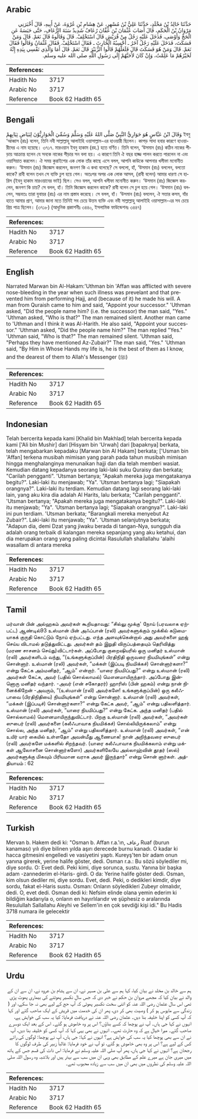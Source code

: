 ## Arabic


<div dir="rtl" lang="ar" style={{fontSize:'larger',backgroundColor:'#f8f9fa',padding:20}}>
حَدَّثَنَا خَالِدُ بْنُ مَخْلَدٍ، حَدَّثَنَا عَلِيُّ بْنُ مُسْهِرٍ، عَنْ هِشَامِ بْنِ عُرْوَةَ، عَنْ أَبِيهِ، قَالَ أَخْبَرَنِي مَرْوَانُ بْنُ الْحَكَمِ، قَالَ أَصَابَ عُثْمَانَ بْنَ عَفَّانَ رُعَافٌ شَدِيدٌ سَنَةَ الرُّعَافِ، حَتَّى حَبَسَهُ عَنِ الْحَجِّ وَأَوْصَى، فَدَخَلَ عَلَيْهِ رَجُلٌ مِنْ قُرَيْشٍ قَالَ اسْتَخْلِفْ‏.‏ قَالَ وَقَالُوهُ قَالَ نَعَمْ‏.‏ قَالَ وَمَنْ فَسَكَتَ، فَدَخَلَ عَلَيْهِ رَجُلٌ آخَرُ ـ أَحْسِبُهُ الْحَارِثَ ـ فَقَالَ اسْتَخْلِفْ‏.‏ فَقَالَ عُثْمَانُ وَقَالُوا فَقَالَ نَعَمْ‏.‏ قَالَ وَمَنْ هُوَ فَسَكَتَ قَالَ فَلَعَلَّهُمْ قَالُوا الزُّبَيْرَ قَالَ نَعَمْ‏.‏ قَالَ أَمَا وَالَّذِي نَفْسِي بِيَدِهِ إِنَّهُ لَخَيْرُهُمْ مَا عَلِمْتُ، وَإِنْ كَانَ لأَحَبَّهُمْ إِلَى رَسُولِ اللَّهِ صلى الله عليه وسلم‏.‏
</div>
<div style={{backgroundColor:'#f8f9fa',padding:20, marginBottom: 10}}><table> <thead> <tr> <th>References:</th> <th></th> </tr> </thead> <tbody><tr><td>Hadith No</td><td>3717</td></tr><tr><td>Arabic No</td><td>3717</td></tr><tr><td>Reference</td><td>Book 62 Hadith 65</td></tr></tbody></table></div>

## Bengali


<div dir="ltr" lang="bn" style={{fontSize:'larger',backgroundColor:'#f8f9fa',padding:20}}>
وَقَالَ ابْنُ عَبَّاسٍ هُوَ حَوَارِيُّ النَّبِيِّ صَلَّى اللهُ عَلَيْهِ وَسَلَّمَ وَسُمِّيَ الْحَوَارِيُّوْنَ لِبَيَاضِ ثِيَابِهِمْ ইবনু ‘আব্বাস (রাঃ) বলেন, তিনি নবী সাল্লাল্লাহু আলাইহি ওয়াসাল্লাম-এর হাওয়ারী ছিলেন। কাপড় সাদা হবার কারণে হাওয়ারীদের এ নাম হয়েছে। ৩৭১৭. মারওয়ান ইবনু হাকাম (রহ.) হতে বর্ণিত। তিনি বলেন, ‘উসমান (রাঃ) কঠিন নাকের পীড়ায় আক্রান্ত হলেন যে সনকে নাকের পীড়ার সন বলা হয়। এ কারণে তিনি ঐ বছর হাজ্জ পালন করতে পারলেন না এবং ওয়াসিয়াত করলেন। ঐ সময় কুরাইশের এক লোক তাঁর কাছে এসে বলল, আপনি কাউকে আপনার খলীফা মনোনীত করুন। ‘উসমান (রাঃ) জিজ্ঞেস করলেন, জনগণ কি এ কথা বলেছে? সে বললো, হাঁ, ‘উসমান (রাঃ) বললেন, বলতো কাকে? রাবী বলেন তখন সে ব্যক্তি চুপ হয়ে গেল। অতঃপর অপর এক লোক আসল, (রাবী বলেন) আমার ধারণা সে হারিস (ইবনু হাকাম মারওয়ানের ভাই) ছিল। সেও বলল, আপনি খলীফা মনোনীত করুন। ‘উসমান (রাঃ) জিজ্ঞেস করলেন, জনগণ কি চায়? সে বলল, হাঁ। তিনি জিজ্ঞেস করলেন কাকে? রাবী বলেন সে চুপ হয়ে গেল। ‘উসমান (রাঃ) বললেন, সম্ভবতঃ তারা যুবায়র (রাঃ) এর নাম প্রস্তাব করেছে। সে বলল, হাঁ। ‘উসমান (রাঃ) বললেন, ঐ সত্তার কসম, যাঁর হাতে আমার প্রাণ, আমার জানা মতে তিনিই সব চেয়ে উত্তম ব্যক্তি এবং নবী সাল্লাল্লাহু আলাইহি ওয়াসাল্লাম-এর সব চেয়ে প্রিয় পাত্র ছিলেন। (৩৭১৮) (আধুনিক প্রকাশনীঃ ৩৪৪০, ইসলামিক ফাউন্ডেশনঃ ৩৪৪৭)
</div>
<div style={{backgroundColor:'#f8f9fa',padding:20, marginBottom: 10}}><table> <thead> <tr> <th>References:</th> <th></th> </tr> </thead> <tbody><tr><td>Hadith No</td><td>3717</td></tr><tr><td>Arabic No</td><td>3717</td></tr><tr><td>Reference</td><td>Book 62 Hadith 65</td></tr></tbody></table></div>

## English


<div dir="ltr" lang="en" style={{fontSize:'larger',backgroundColor:'#f8f9fa',padding:20}}>
Narrated Marwan bin Al-Hakam:'Uthman bin 'Affan was afflicted with severe nose-bleeding in the year when such illness was prevelant and that prevented him from performing Hajj, and (because of it) he made his will. A man from Quraish came to him and said, "Appoint your successor." 'Uthman asked, "Did the people name him? (i.e. the successor) the man said, "Yes." 'Uthman asked, "Who is that?" The man remained silent. Another man came to 'Uthman and I think it was Al-Harith. He also said, "Appoint your successor." 'Uthman asked, "Did the people name him?" The man replied "Yes." 'Uthman said, "Who is that?" The man remained silent. 'Uthman said, "Perhaps they have mentioned Az-Zubair?" The man said, "Yes." 'Uthman said, "By Him in Whose Hands my life is, he is the best of them as I know, and the dearest of them to Allah's Messenger (ﷺ)
</div>
<div style={{backgroundColor:'#f8f9fa',padding:20, marginBottom: 10}}><table> <thead> <tr> <th>References:</th> <th></th> </tr> </thead> <tbody><tr><td>Hadith No</td><td>3717</td></tr><tr><td>Arabic No</td><td>3717</td></tr><tr><td>Reference</td><td>Book 62 Hadith 65</td></tr></tbody></table></div>

## Indonesian


<div dir="ltr" lang="id" style={{fontSize:'larger',backgroundColor:'#f8f9fa',padding:20}}>
Telah bercerita kepada kami [Khalid bin Makhlad] telah bercerita kepada kami ['Ali bin Mushir] dari [Hisyam bin 'Urwah] dari [bapaknya] berkata, telah mengabarkan kepadaku [Marwan bin Al Hakam] berkata; ['Usman bin 'Affan] terkena musibah mimisan yang parah pada tahun musibah mimisan hingga menghalanginya menunaikan hajji dan dia telah memberi wasiat. Kemudian datang kepadanya seorang laki-laki suku Quraisy dan berkata; "Carilah pengganti". 'Utsman bertanya; "Apakah mereka juga mengatakanya begitu?". Laki-laki itu menjawab; "Ya". 'Utsman bertanya lagi; "Siapakah orangnya?". Laki-laki itu terdiam. Kemudian datang lagi seorang laki-laki lain, yang aku kira dia adalah Al Harits, lalu berkata; "Carilah pengganti". 'Utsman bertanya; "Apakah mereka juga mengatakanya begitu?". Laki-laki itu menjawab; "Ya". 'Utsman bertanya lagi; "Siapakah orangnya?". Laki-laki ini pun terdiam. 'Utsman berkata; "Barangkali mereka menyebut Az Zubair?". Laki-laki itu menjawab; "Ya". 'Utsman selanjutnya berkata; "Adapun dia, demi Dzat yang jiwaku berada di tangan-Nya, sungguh dia adalah orang terbaik di kalangan mereka sepanjang yang aku ketahui, dan dia merupakan orang yang paling dicintai Rasulullah shallallahu 'alaihi wasallam di antara mereka
</div>
<div style={{backgroundColor:'#f8f9fa',padding:20, marginBottom: 10}}><table> <thead> <tr> <th>References:</th> <th></th> </tr> </thead> <tbody><tr><td>Hadith No</td><td>3717</td></tr><tr><td>Arabic No</td><td>3717</td></tr><tr><td>Reference</td><td>Book 62 Hadith 65</td></tr></tbody></table></div>

## Tamil


<div dir="ltr" lang="ta" style={{fontSize:'larger',backgroundColor:'#f8f9fa',padding:20}}>
மர்வான் பின் அல்ஹகம் அவர்கள் கூறியதாவது: “சில்லு மூக்கு' நோய் (பரவலாக ஏற்பட்ட) ஆண்டில்93 உஸ்மான் பின் அஃப்பான் (ரலி) அவர்களுக்கும் மூக்கில் கடுமையாகக் குருதி கொட்டும் நோய் ஏற்பட்டது. எந்த அளவுக்கென்றால் அது அவர்களை ஹஜ் செய்ய விடாமல் தடுத்துவிட்டது. அவர்கள் தம் இறுதி விருப்பத்தையும் தெரிவித்து (மரண சாசனம் செய்து)விட்டார்கள். அப்போது குறைஷியரில் ஒரு மனிதர் உஸ்மான் (ரலி) அவர்களிடம் வந்து, “(உங்களுக்குப்பின்) பிரதிநிதி ஒருவரை நியமியுங்கள்” என்று சொன்னார். உஸ்மான் (ரலி) அவர்கள், “மக்கள் (இப்படி நியமிக்கச்) சொன்னார்களா?” என்று கேட்க அம்மனிதர், “ஆம்” என்றார். “யாரை நியமிப்பது?” என்று உஸ்மான் (ரலி) அவர்கள் கேட்க, அவர் (பதில் சொல்லாமல்) மௌனமாயிருந்தார். அப்போது இன்னொரு மனிதர் வந்தார். -அவர் (என் சகோதரர்) ஹாரிஸ் (பின் ஹகம்) என்று நான் நினைக்கிறேன் -அவரும், “(உஸ்மான் (ரலி) அவர்களே! உங்களுக்குப்பின்) ஒரு கலீஃபாவை (பிரதிநிதியை) நியமியுங்கள்” என்று சொன்னார். உஸ்மான் (ரலி) அவர்கள், “மக்கள் (இப்படிச்) சொன்னார்களா?” என்று கேட்க அவர், “ஆம்” என்று பதிலளித்தார். உஸ்மான் (ரலி) அவர்கள், “யாரை நியமிப்பது?” என்று கேட்க. அந்த மனிதர் (பதில் சொல்லாமல்) மௌனமாயிருந்துவிட்டார். பிறகு உஸ்மான் (ரலி) அவர்கள், “அவர்கள் ஸுபைர் (ரலி) அவர்களை (கலீஃபாவாக நியமிக்கச்) சொல்லியிருக்கலாம்” என்று சொல்ல, அந்த மனிதர், “ஆம்” என்று பதிலளித்தார். உஸ்மான் (ரலி) அவர்கள், “என் உயிர் யார் கையில் உள்ளதோ அவன்மீது ஆணையாக! நான் அறிந்தவரை ஸுபைர் (ரலி) அவர்களே மக்களில் சிறந்தவர். (யாரை கலீஃபாவாக நியமிக்கலாம் என்று மக்கள் ஆலோசனை சொன்னார்களோ) அவர்களிலேயே அல்லாஹ்வின் தூதர் (ஸல்) அவர்களுக்கு மிகவும் பிரியமான வராக அவர் இருந்தார்” என்று சொன் னார்கள். அத்தியாயம் : 62
</div>
<div style={{backgroundColor:'#f8f9fa',padding:20, marginBottom: 10}}><table> <thead> <tr> <th>References:</th> <th></th> </tr> </thead> <tbody><tr><td>Hadith No</td><td>3717</td></tr><tr><td>Arabic No</td><td>3717</td></tr><tr><td>Reference</td><td>Book 62 Hadith 65</td></tr></tbody></table></div>

## Turkish


<div dir="ltr" lang="tr" style={{fontSize:'larger',backgroundColor:'#f8f9fa',padding:20}}>
Mervan b. Hakem dedi ki: "Osman b. Affan r.a.'ın, رعاف Ruaf (burun kanaması) yılı diye bilinen yılda aşırı derecede burnu kanadı. O kadar ki hacca gitmesini engelledi ve vasiyetini yaptı. Kureyş'ten bir adam onun yanına girerek, yerine halife göster, dedi. Osman r.a.: Bu sözü söylediler mi, diye sordu. O: Evet dedi. Peki kimi, diye sorunca, sustu. Yanına bir başka adam -zannederim el-Haris- girdi. O da: Yerine halife göster dedi. Osman, kim olsun dediler mi, diye sordu. Evet, dedi. Peki, o dedikleri kimdir, diye sordu, fakat el-Haris sustu. Osman: Onların söyledikleri Zubeyr olmalıdır, dedi. O, evet dedi. Osman dedi ki: Nefsim elinde olana yemin ederim ki bildiğim kadarıyla o, onların en hayırlılarıdır ve şüphesiz o aralarında Resulullah Sallallahu Aleyhi ve Sellem'in en çok sevdiği kişi idi." Bu Hadis 3718 numara ile gelecektir
</div>
<div style={{backgroundColor:'#f8f9fa',padding:20, marginBottom: 10}}><table> <thead> <tr> <th>References:</th> <th></th> </tr> </thead> <tbody><tr><td>Hadith No</td><td>3717</td></tr><tr><td>Arabic No</td><td>3717</td></tr><tr><td>Reference</td><td>Book 62 Hadith 65</td></tr></tbody></table></div>

## Urdu


<div dir="rtl" lang="ur" style={{fontSize:'larger',backgroundColor:'#f8f9fa',padding:20}}>
ہم سے خالد بن مخلد نے بیان کیا، کہا ہم سے علی بن مسہر نے، ان سے ہشام بن عروہ نے، ان سے ان کے والد نے بیان کیا کہ مجھے مروان بن حکم نے خبر دی کہ جس سال نکسیر پھوٹنے کی بیماری پھوٹ پڑی تھی اس سال عثمان رضی اللہ عنہ کو اتنی سخت نکسیر پھوٹی کہ آپ حج کے لیے بھی نہ جا سکے، اور ( زندگی سے مایوس ہو کر ) وصیت بھی کر دی، پھر ان کی خدمت میں قریش کے ایک صاحب گئے اور کہا کہ آپ کسی کو اپنا خلیفہ بنا دیں۔ عثمان رضی اللہ عنہ نے دریافت فرمایا: کیا یہ سب کی خواہش ہے، انہوں نے کہا جی ہاں۔ آپ نے پوچھا کہ کسے بناؤں؟ اس پر وہ خاموش ہو گئے۔ اس کے بعد ایک دوسرے صاحب گئے۔ میرا خیال ہے کہ وہ حارث تھے،۔ انہوں نے بھی یہی کہا کہ آپ کسی کو خلیفہ بنا دیں، آپ نے ان سے بھی پوچھا کیا یہ سب کی خواہش ہے؟ انہوں نے کہا: جی ہاں، آپ نے پوچھا: لوگوں کی رائے کس کے لیے ہے؟ اس پر وہ بھی خاموش ہو گئے، تو آپ نے خود فرمایا: غالباً زبیر کی طرف لوگوں کا رجحان ہے؟ انہوں نے کہا جی ہاں، پھر آپ صلی اللہ علیہ وسلم نے فرمایا: اس ذات کی قسم جس کے ہاتھ میں میری جان ہے میرے علم کے مطابق بھی وہی ان میں سب سے بہتر ہیں اور بلاشبہ وہ رسول اللہ صلی اللہ علیہ وسلم کی نظروں میں بھی ان میں سب سے زیادہ محبوب تھے۔
</div>
<div style={{backgroundColor:'#f8f9fa',padding:20, marginBottom: 10}}><table> <thead> <tr> <th>References:</th> <th></th> </tr> </thead> <tbody><tr><td>Hadith No</td><td>3717</td></tr><tr><td>Arabic No</td><td>3717</td></tr><tr><td>Reference</td><td>Book 62 Hadith 65</td></tr></tbody></table></div>
